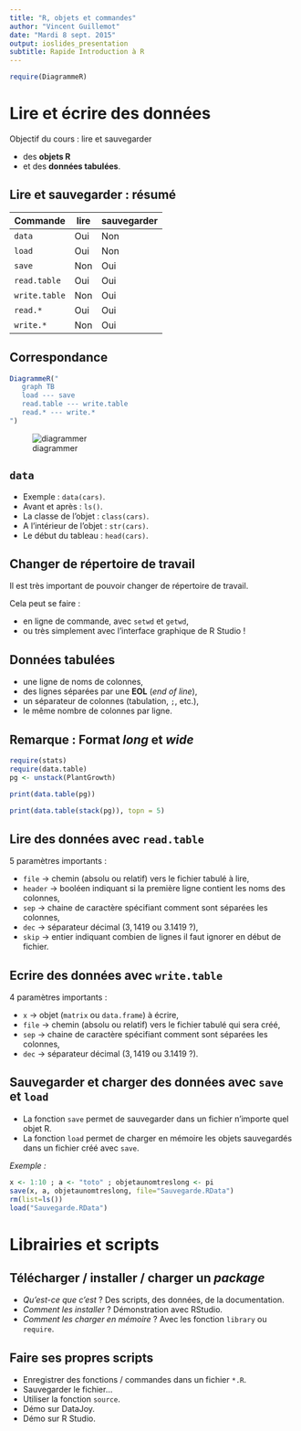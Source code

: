 ```yaml
---
title: "R, objets et commandes"
author: "Vincent Guillemot"
date: "Mardi 8 sept. 2015"
output: ioslides_presentation
subtitle: Rapide Introduction à R
---
```


```r
require(DiagrammeR)
```

# Lire et écrire des données


Objectif du cours : lire et sauvegarder 

 * des __objets R__
 * et des __données tabulées__.
 


## Lire et sauvegarder : résumé

Commande | lire | sauvegarder
--|--|--
`data` | Oui | Non
`load` | Oui | Non
`save` | Non | Oui
`read.table` | Oui | Oui
`write.table` | Non | Oui
`read.*` | Oui | Oui
`write.*` | Non | Oui

## Correspondance

```r
DiagrammeR("
   graph TB
   load --- save
   read.table --- write.table
   read.* --- write.*
")
```

![diagrammer](diag.png)

## `data`

 * Exemple : `data(cars)`.
 * Avant et après : `ls()`.
 * La classe de l'objet : `class(cars)`.
 * A l'intérieur de l'objet : `str(cars)`.
 * Le début du tableau : `head(cars)`.


## Changer de répertoire de travail

Il est très important de pouvoir changer de répertoire de travail.

Cela peut se faire :

 * en ligne de commande, avec `setwd` et `getwd`,
 * ou très simplement avec l'interface graphique de R Studio !


## Données tabulées

 * une ligne de noms de colonnes,
 * des lignes séparées par une __EOL__ (_end of line_),
 * un séparateur de colonnes (tabulation, `;`, etc.),
 * le même nombre de colonnes par ligne.

## Remarque : Format *long* et *wide*

```r
require(stats)
require(data.table)
pg <- unstack(PlantGrowth)   
```


<div class="columns-2">

```r
print(data.table(pg))
```

```r
print(data.table(stack(pg)), topn = 5)
```

</div>


## Lire des données avec `read.table`

5 paramètres importants :

 * `file` $\to$ chemin (absolu ou relatif) vers le fichier tabulé à lire,
 * `header` $\to$ booléen indiquant si la première ligne contient les noms des colonnes,
 * `sep` $\to$ chaine de caractère spécifiant comment sont séparées les colonnes, 
 * `dec` $\to$ séparateur décimal ($3,1419$ ou $3.1419$ ?),
 * `skip` $\to$ entier indiquant combien de lignes il faut ignorer en début de fichier. 


## Ecrire des données avec `write.table`

4 paramètres importants :

 * `x` $\to$ objet (`matrix` ou `data.frame`) à écrire,
 * `file` $\to$ chemin (absolu ou relatif) vers le fichier tabulé qui sera créé,
 * `sep` $\to$ chaine de caractère spécifiant comment sont séparées les colonnes, 
 * `dec` $\to$ séparateur décimal ($3,1419$ ou $3.1419$ ?).


## Sauvegarder et charger des données avec `save` et `load`

 * La fonction `save` permet de sauvegarder dans un fichier n'importe quel objet R.
 * La fonction `load` permet de charger en mémoire les objets sauvegardés dans un fichier créé avec `save`.
 
_Exemple :_

```r
x <- 1:10 ; a <- "toto" ; objetaunomtreslong <- pi
save(x, a, objetaunomtreslong, file="Sauvegarde.RData")
rm(list=ls())
load("Sauvegarde.RData")
```

# Librairies et scripts

## Télécharger / installer / charger un _package_

 * _Qu'est-ce que c'est_ ? Des scripts, des données, de la documentation.
 * _Comment les installer_ ? Démonstration avec RStudio.
 * _Comment les charger en mémoire_ ? Avec les fonction `library` ou `require`.

## Faire ses propres scripts

 + Enregistrer des fonctions / commandes dans un fichier `*.R`.
 + Sauvegarder le fichier...
 + Utiliser la fonction `source`.
 + Démo sur DataJoy.
 + Démo sur R Studio.
